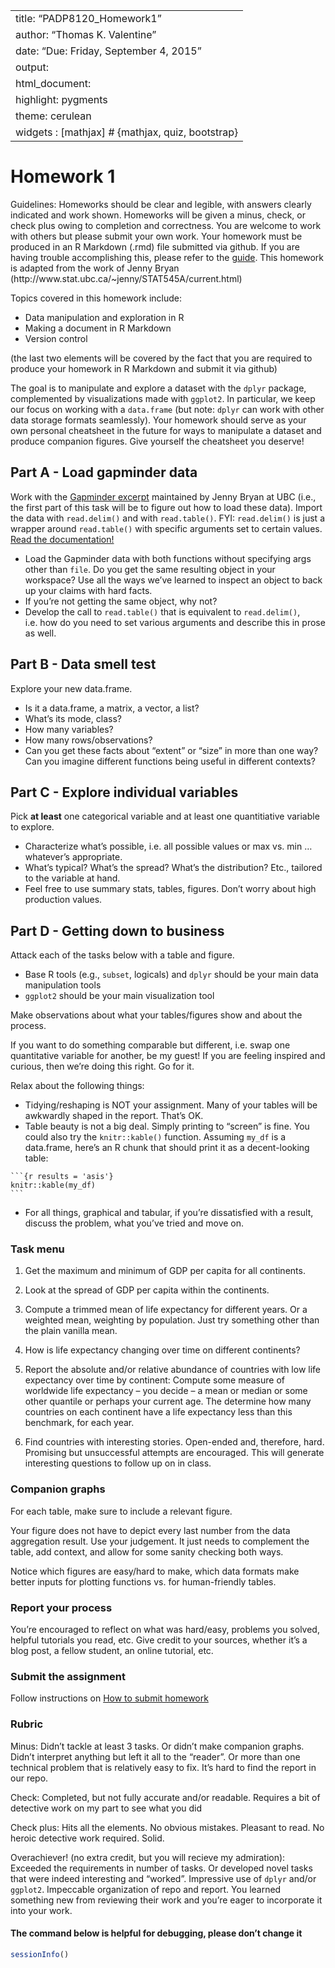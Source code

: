 
---
title: "PADP8120_Homework1"
author: "Thomas K. Valentine"
date: "Due: Friday, September 4, 2015"
output:
  html_document:
    highlight: pygments
    theme: cerulean
widgets     : [mathjax]            # {mathjax, quiz, bootstrap}
---


# Homework 1

Guidelines: Homeworks should be clear and legible, with answers clearly indicated and work shown. Homeworks will be given a minus, check, or check plus owing to completion and correctness. You are welcome to work with others but please submit your own work. Your homework must be produced in an R Markdown (.rmd) file submitted via github. If you are having trouble accomplishing this, please refer to the [guide](http://spia.uga.edu/faculty_pages/tyler.scott/teaching/PADP8120_Fall2015/Homeworks/submitting_homework.shtml). This homework is adapted from the work of Jenny Bryan (http://www.stat.ubc.ca/~jenny/STAT545A/current.html)


Topics covered in this homework include:

- Data manipulation and exploration in R
- Making a document in R Markdown
- Version control

(the last two elements will be covered by the fact that you are required to produce your homework in R Markdown and submit it via github)

The goal is to manipulate and explore a dataset with the `dplyr` package, complemented by visualizations made with `ggplot2`. In particular, we keep our focus on working with a `data.frame` (but note: `dplyr` can work with other data storage formats seamlessly). Your homework should serve as your own personal cheatsheet in the future for ways to manipulate a dataset and produce companion figures. Give yourself the cheatsheet you deserve!

## Part A - Load gapminder data

Work with the [Gapminder excerpt](http://tiny.cc/gapminder) maintained by Jenny Bryan at UBC (i.e., the first part of this task will be to figure out how to load these data). Import the data with `read.delim()` and with `read.table()`. FYI: `read.delim()` is just a wrapper around `read.table()` with specific arguments set to certain values. [Read the documentation!](http://www.rdocumentation.org/packages/utils/functions/read.table)

  * Load the Gapminder data with both functions without specifying args other than `file`. Do you get the same resulting object in your workspace? Use all the ways we've learned to inspect an object to back up your claims with hard facts.
  * If you're not getting the same object, why not?
  * Develop the call to `read.table()` that is equivalent to `read.delim()`, i.e. how do you need to set various arguments and describe this in prose as well.

## Part B - Data smell test

Explore your new data.frame.

  * Is it a data.frame, a matrix, a vector, a list?
  * What's its mode, class?
  * How many variables?
  * How many rows/observations?
  * Can you get these facts about "extent" or "size" in more than one way? Can you imagine different functions being useful in different contexts?
  
## Part C - Explore individual variables

Pick __at least__ one categorical variable and at least one quantitiative variable to explore.

  * Characterize what's possible, i.e. all possible values or max vs. min ... whatever's appropriate.
  * What's typical? What's the spread? What's the distribution? Etc., tailored to the variable at hand.
  * Feel free to use summary stats, tables, figures. Don't worry about high production values. 
  
## Part D - Getting down to business

Attack each of the tasks below with a table and figure.

  * Base R tools (e.g., `subset`, logicals) and `dplyr` should be your main data manipulation tools
  * `ggplot2` should be your main visualization tool
  
Make observations about what your tables/figures show and about the process.

If you want to do something comparable but different, i.e. swap one quantitative variable for another, be my guest! If you are feeling inspired and curious, then we're doing this right. Go for it.

Relax about the following things:

  * Tidying/reshaping is NOT your assignment. Many of your tables will be awkwardly shaped in the report. That's OK.
  * Table beauty is not a big deal. Simply printing to "screen" is fine. You could also try the `knitr::kable()` function. Assuming `my_df` is a data.frame, here's an R chunk that should print it as a decent-looking table:

<pre><code>```{r results = 'asis'}
knitr::kable(my_df)
```</code></pre>

  * For all things, graphical and tabular, if you're dissatisfied with a result, discuss the problem, what you've tried and move on.

### Task menu

1. Get the maximum and minimum of GDP per capita for all continents.

2. Look at the spread of GDP per capita within the continents.

3. Compute a trimmed mean of life expectancy for different years. Or a weighted mean, weighting by population. Just try something other than the plain vanilla mean.

4. How is life expectancy changing over time on different continents?

5. Report the absolute and/or relative abundance of countries with low life expectancy over time by continent: Compute some measure of worldwide life expectancy – you decide – a mean or median or some other quantile or perhaps your current age. The determine how many countries on each continent have a life expectancy less than this benchmark, for each year.

6. Find countries with interesting stories. Open-ended and, therefore, hard. Promising but unsuccessful attempts are encouraged. This will generate interesting questions to follow up on in class.

### Companion graphs

For each table, make sure to include a relevant figure.

Your figure does not have to depict every last number from the data aggregation result. Use your judgement. It just needs to complement the table, add context, and allow for some sanity checking both ways.

Notice which figures are easy/hard to make, which data formats make better inputs for plotting functions vs. for human-friendly tables.

### Report your process

You're encouraged to reflect on what was hard/easy, problems you solved, helpful tutorials you read, etc. Give credit to your sources, whether it's a blog post, a fellow student, an online tutorial, etc.

### Submit the assignment

Follow instructions on [How to submit homework](hw00_homework-guidelines.html#how-to-submit-homework)

### Rubric


Minus: Didn't tackle at least 3 tasks. Or didn't make companion graphs. Didn't interpret anything but left it all to the "reader". Or more than one technical problem that is relatively easy to fix. It's hard to find the report in our repo.

Check: Completed, but not fully accurate and/or readable. Requires a bit of detective work on my part to see what you did

Check plus: Hits all the elements. No obvious mistakes. Pleasant to read. No heroic detective work required. Solid.

Overachiever! (no extra credit, but you will recieve my admiration): Exceeded the requirements in number of tasks. Or developed novel tasks that were indeed interesting and "worked". Impressive use of `dplyr` and/or `ggplot2`. Impeccable organization of repo and report. You learned something new from reviewing their work and you're eager to incorporate it into your work.

#### The command below is helpful for debugging, please don't change it

```r
sessionInfo()
```


